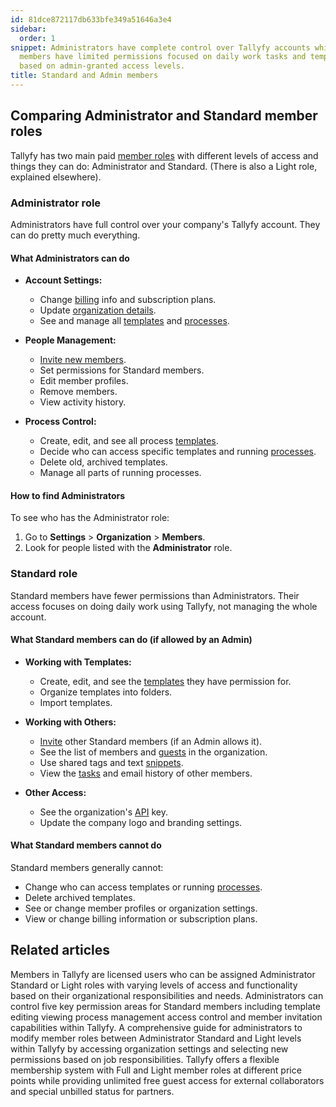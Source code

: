```yaml
---
id: 81dce872117db633bfe349a51646a3e4
sidebar:
  order: 1
snippet: Administrators have complete control over Tallyfy accounts while Standard
  members have limited permissions focused on daily work tasks and template management
  based on admin-granted access levels.
title: Standard and Admin members
---
```


## Comparing Administrator and Standard member roles

Tallyfy has two main paid [member roles](/products/pro/documenting/members/) with different levels of access and things they can do: Administrator and Standard. (There is also a Light role, explained elsewhere).

### Administrator role

Administrators have full control over your company's Tallyfy account. They can do pretty much everything.

#### What Administrators can do
- **Account Settings:**
  - Change [billing](/products/pro/settings/billing/) info and subscription plans.
  - Update [organization details](/products/pro/settings/org-settings/how-can-i-update-my-organization-details/).
  - See and manage all [templates](/products/pro/documenting/templates/) and [processes](/products/pro/tracking-and-tasks/processes/).

- **People Management:**
  - [Invite new members](/products/pro/documenting/members/how-to-invite-and-activate-members-on-tallyfy/).
  - Set permissions for Standard members.
  - Edit member profiles.
  - Remove members.
  - View activity history.

- **Process Control:**
  - Create, edit, and see all process [templates](/products/pro/documenting/templates/).
  - Decide who can access specific templates and running [processes](/products/pro/tracking-and-tasks/processes/).
  - Delete old, archived templates.
  - Manage all parts of running processes.

#### How to find Administrators
To see who has the Administrator role:
1. Go to **Settings** > **Organization** > **Members**.
2. Look for people listed with the **Administrator** role.

### Standard role

Standard members have fewer permissions than Administrators. Their access focuses on doing daily work using Tallyfy, not managing the whole account.

#### What Standard members can do (if allowed by an Admin)
- **Working with Templates:**
  - Create, edit, and see the [templates](/products/pro/documenting/templates/) they have permission for.
  - Organize templates into folders.
  - Import templates.

- **Working with Others:**
  - [Invite](/products/pro/documenting/members/how-to-invite-and-activate-members-on-tallyfy/) other Standard members (if an Admin allows it).
  - See the list of members and [guests](/products/pro/documenting/guests/) in the organization.
  - Use shared tags and text [snippets](/products/pro/documenting/templates/snippets/).
  - View the [tasks](/products/pro/tracking-and-tasks/tasks/) and email history of other members.

- **Other Access:**
  - See the organization's [API](/products/pro/integrations/open-api/) key.
  - Update the company logo and branding settings.

#### What Standard members cannot do
Standard members generally cannot:
- Change who can access templates or running [processes](/products/pro/tracking-and-tasks/processes/).
- Delete archived templates.
- See or change member profiles or organization settings.
- View or change billing information or subscription plans.


## Related articles
<CardGrid>
<LinkTitleCard header="<b>Documenting > Members</b>" href="/products/pro/documenting/members/" > Members in Tallyfy are licensed users who can be assigned Administrator Standard or Light roles with varying levels of access and functionality based on their organizational responsibilities and needs. </LinkTitleCard>
<LinkTitleCard header="<b>Members > Manage member permissions</b>" href="/products/pro/documenting/members/how-do-i-manage-member-permissions-in-tallyfy/" > Administrators can control five key permission areas for Standard members including template editing viewing process management access control and member invitation capabilities within Tallyfy. </LinkTitleCard>
<LinkTitleCard header="<b>Members > Change the role of a member</b>" href="/products/pro/documenting/members/how-can-i-change-a-members-role-in-tallyfy/" > A comprehensive guide for administrators to modify member roles between Administrator Standard and Light levels within Tallyfy by accessing organization settings and selecting new permissions based on job responsibilities. </LinkTitleCard>
<LinkTitleCard header="<b>Billing > Tallyfy's Account and Member Limits</b>" href="/products/pro/settings/billing/what-are-tallyfys-account-and-member-limits/" > Tallyfy offers a flexible membership system with Full and Light member roles at different price points while providing unlimited free guest access for external collaborators and special unbilled status for partners. </LinkTitleCard>
</CardGrid>